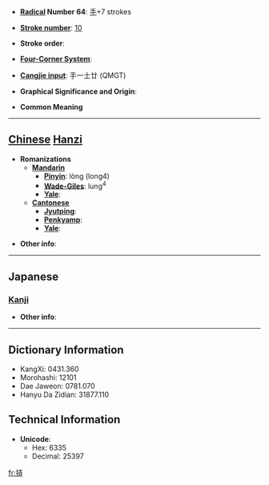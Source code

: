 * '''[[Wiktionary:Chinese radical index| Radical]] Number 64''': [[Wiktionary:Chinese radical index 手|手]]+7 strokes

* '''[[Wiktionary:Chinese total strokes index|Stroke number]]''': [[Wiktionary:Chinese total strokes index 10|10]]

* '''Stroke order''': 

* '''[[Wiktionary:Chinese four corner index|Four-Corner System]]''': 

* '''[[Wiktionary:Chinese Cangjie index|Cangjie input]]''': 手一土廿 (QMGT)

* '''Graphical Significance and Origin''': 

* '''Common Meaning'''

----

== [[Chinese]] [[Hanzi]] ==

* '''Romanizations'''
** '''[[Mandarin]]'''
*** '''[[Pinyin]]''': lòng (long4)
*** '''[[Wade-Giles]]''': lung<sup>4</sup>
*** '''[[Yale]]''': 
** '''[[Cantonese]]'''
*** '''[[Jyutping]]''':
*** '''[[Penkyamp]]''': 
*** '''[[Yale]]''': 

* '''Other info''': 

----

==Japanese==
===[[Kanji]]===
{{kanji|on readings=[[ろう]] (rō), [[る]] (ru)
|kun readings=[[もてあそぶ]] (moteasobu)
}}

* '''Other info''':  

----

== Dictionary Information ==

* KangXi: 0431.360
* Morohashi: 12101
* Dae Jaweon: 0781.070
* Hanyu Da Zidian: 31877.110

== Technical Information ==

* '''Unicode''':
** Hex: 6335
** Decimal: 25397

[[fr:挵]]
